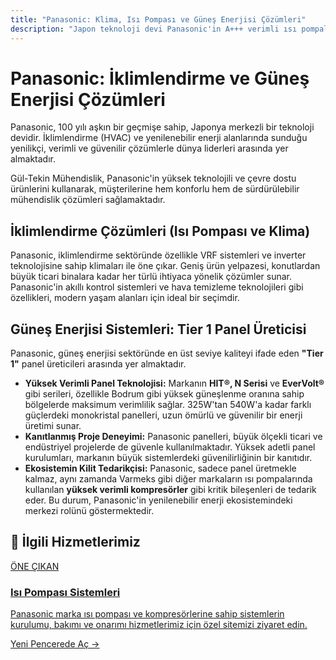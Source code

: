 ```yaml
---
title: "Panasonic: Klima, Isı Pompası ve Güneş Enerjisi Çözümleri"
description: "Japon teknoloji devi Panasonic'in A+++ verimli ısı pompaları, VRF klima sistemleri ve Tier 1 sınıfı yüksek verimli HIT, N Serisi ve EverVolt güneş panelleri."
---
```


# Panasonic: İklimlendirme ve Güneş Enerjisi Çözümleri

Panasonic, 100 yılı aşkın bir geçmişe sahip, Japonya merkezli bir teknoloji devidir. İklimlendirme (HVAC) ve yenilenebilir enerji alanlarında sunduğu yenilikçi, verimli ve güvenilir çözümlerle dünya liderleri arasında yer almaktadır.

Gül-Tekin Mühendislik, Panasonic'in yüksek teknolojili ve çevre dostu ürünlerini kullanarak, müşterilerine hem konforlu hem de sürdürülebilir mühendislik çözümleri sağlamaktadır.

## İklimlendirme Çözümleri (Isı Pompası ve Klima)

Panasonic, iklimlendirme sektöründe özellikle VRF sistemleri ve inverter teknolojisine sahip klimaları ile öne çıkar. Geniş ürün yelpazesi, konutlardan büyük ticari binalara kadar her türlü ihtiyaca yönelik çözümler sunar. Panasonic'in akıllı kontrol sistemleri ve hava temizleme teknolojileri gibi özellikleri, modern yaşam alanları için ideal bir seçimdir.

## Güneş Enerjisi Sistemleri: Tier 1 Panel Üreticisi

Panasonic, güneş enerjisi sektöründe en üst seviye kaliteyi ifade eden **"Tier 1"** panel üreticileri arasında yer almaktadır.

*   **Yüksek Verimli Panel Teknolojisi:** Markanın **HIT®, N Serisi** ve **EverVolt®** gibi serileri, özellikle Bodrum gibi yüksek güneşlenme oranına sahip bölgelerde maksimum verimlilik sağlar. 325W'tan 540W'a kadar farklı güçlerdeki monokristal panelleri, uzun ömürlü ve güvenilir bir enerji üretimi sunar.
*   **Kanıtlanmış Proje Deneyimi:** Panasonic panelleri, büyük ölçekli ticari ve endüstriyel projelerde de güvenle kullanılmaktadır. Yüksek adetli panel kurulumları, markanın büyük sistemlerdeki güvenilirliğinin bir kanıtıdır.
*   **Ekosistemin Kilit Tedarikçisi:** Panasonic, sadece panel üretmekle kalmaz, aynı zamanda Varmeks gibi diğer markaların ısı pompalarında kullanılan **yüksek verimli kompresörler** gibi kritik bileşenleri de tedarik eder. Bu durum, Panasonic'in yenilenebilir enerji ekosistemindeki merkezi rolünü göstermektedir.

## 🌟 İlgili Hizmetlerimiz

<a href="https://isi-pompasi.gul-tekinmuhendislik.com/" target="_blank" rel="noopener noreferrer" class="link-card featured">
  <div class="link-card-content">
    <span class="badge">ÖNE ÇIKAN</span>
    <h3>Isı Pompası Sistemleri</h3>
    <p>Panasonic marka ısı pompası ve kompresörlerine sahip sistemlerin kurulumu, bakımı ve onarımı hizmetlerimiz için özel sitemizi ziyaret edin.</p>
    <span class="link-card-cta">Yeni Pencerede Aç →</span>
  </div>
</a>
